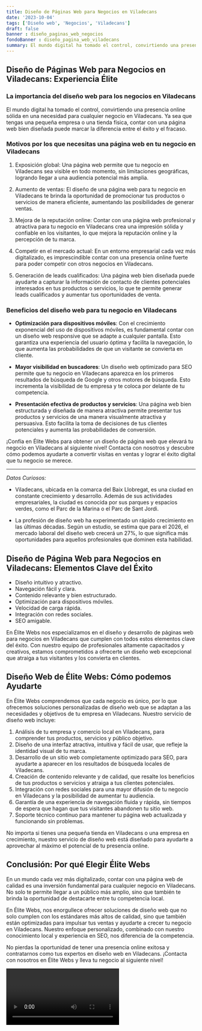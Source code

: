 ```yaml
---
title: Diseño de Páginas Web para Negocios en Viladecans
date: '2023-10-04'
tags: ['Diseño web', 'Negocios', 'Viladecans']
draft: false
banner : diseño_paginas_web_negocios
fondoBanner : diseño_pagina_web_viladecans
summary: El mundo digital ha tomado el control, convirtiendo una presencia online sólida en una necesidad para cualquier negocio en Viladecans. Ya sea que tengas una pequeña empresa o una tienda física, contar con una página web bien diseñada puede marcar la diferencia entre el éxito y el fracaso.
---
```


## Diseño de Páginas Web para Negocios en Viladecans: Experiencia Élite

### La importancia del diseño web para los negocios en Viladecans

El mundo digital ha tomado el control, convirtiendo una presencia online sólida en una necesidad para cualquier negocio en Viladecans. Ya sea que tengas una pequeña empresa o una tienda física, contar con una página web bien diseñada puede marcar la diferencia entre el éxito y el fracaso.

### Motivos por los que necesitas una página web en tu negocio en Viladecans

1. Exposición global: Una página web permite que tu negocio en Viladecans sea visible en todo momento, sin limitaciones geográficas, logrando llegar a una audiencia potencial más amplia.

2. Aumento de ventas: El diseño de una página web para tu negocio en Viladecans te brinda la oportunidad de promocionar tus productos o servicios de manera eficiente, aumentando las posibilidades de generar ventas.

3. Mejora de la reputación online: Contar con una página web profesional y atractiva para tu negocio en Viladecans crea una impresión sólida y confiable en los visitantes, lo que mejora la reputación online y la percepción de tu marca.

4. Competir en el mercado actual: En un entorno empresarial cada vez más digitalizado, es imprescindible contar con una presencia online fuerte para poder competir con otros negocios en Viladecans.

5. Generación de leads cualificados: Una página web bien diseñada puede ayudarte a capturar la información de contacto de clientes potenciales interesados en tus productos o servicios, lo que te permite generar leads cualificados y aumentar tus oportunidades de venta.

### Beneficios del diseño web para tu negocio en Viladecans

- **Optimización para dispositivos móviles**: Con el crecimiento exponencial del uso de dispositivos móviles, es fundamental contar con un diseño web responsive que se adapte a cualquier pantalla. Esto garantiza una experiencia del usuario óptima y facilita la navegación, lo que aumenta las probabilidades de que un visitante se convierta en cliente.

- **Mayor visibilidad en buscadores**: Un diseño web optimizado para SEO permite que tu negocio en Viladecans aparezca en los primeros resultados de búsqueda de Google y otros motores de búsqueda. Esto incrementa la visibilidad de tu empresa y te coloca por delante de tu competencia.

- **Presentación efectiva de productos y servicios**: Una página web bien estructurada y diseñada de manera atractiva permite presentar tus productos y servicios de una manera visualmente atractiva y persuasiva. Esto facilita la toma de decisiones de tus clientes potenciales y aumenta las probabilidades de conversión.

¡Confía en Élite Webs para obtener un diseño de página web que elevará tu negocio en Viladecans al siguiente nivel! Contacta con nosotros y descubre cómo podemos ayudarte a convertir visitas en ventas y lograr el éxito digital que tu negocio se merece.

---

*Datos Curiosos:* 

- Viladecans, ubicada en la comarca del Baix Llobregat, es una ciudad en constante crecimiento y desarrollo. Además de sus actividades empresariales, la ciudad es conocida por sus parques y espacios verdes, como el Parc de la Marina o el Parc de Sant Jordi.

- La profesión de diseño web ha experimentado un rápido crecimiento en las últimas décadas. Según un estudio, se estima que para el 2026, el mercado laboral del diseño web crecerá un 27%, lo que significa más oportunidades para aquellos profesionales que dominen esta habilidad.

<GifSeo />

<Cta />

## Diseño de Página Web para Negocios en Viladecans: Elementos Clave del Éxito

- Diseño intuitivo y atractivo.
- Navegación fácil y clara.
- Contenido relevante y bien estructurado.
- Optimización para dispositivos móviles.
- Velocidad de carga rápida.
- Integración con redes sociales.
- SEO amigable.

En Élite Webs nos especializamos en el diseño y desarrollo de páginas web para negocios en Viladecans que cumplen con todos estos elementos clave del éxito. Con nuestro equipo de profesionales altamente capacitados y creativos, estamos comprometidos a ofrecerte un diseño web excepcional que atraiga a tus visitantes y los convierta en clientes.

## Diseño Web de Élite Webs: Cómo podemos Ayudarte

En Élite Webs comprendemos que cada negocio es único, por lo que ofrecemos soluciones personalizadas de diseño web que se adaptan a las necesidades y objetivos de tu empresa en Viladecans. Nuestro servicio de diseño web incluye:

1. Análisis de tu empresa y comercio local en Viladecans, para comprender tus productos, servicios y público objetivo.
2. Diseño de una interfaz atractiva, intuitiva y fácil de usar, que refleje la identidad visual de tu marca.
3. Desarrollo de un sitio web completamente optimizado para SEO, para ayudarte a aparecer en los resultados de búsqueda locales de Viladecans.
4. Creación de contenido relevante y de calidad, que resalte los beneficios de tus productos o servicios y atraiga a tus clientes potenciales.
5. Integración con redes sociales para una mayor difusión de tu negocio en Viladecans y la posibilidad de aumentar tu audiencia.
6. Garantía de una experiencia de navegación fluida y rápida, sin tiempos de espera que hagan que tus visitantes abandonen tu sitio web.
7. Soporte técnico continuo para mantener tu página web actualizada y funcionando sin problemas.

No importa si tienes una pequeña tienda en Viladecans o una empresa en crecimiento, nuestro servicio de diseño web está diseñado para ayudarte a aprovechar al máximo el potencial de tu presencia online.

## Conclusión: Por qué Elegir Élite Webs

En un mundo cada vez más digitalizado, contar con una página web de calidad es una inversión fundamental para cualquier negocio en Viladecans. No solo te permite llegar a un público más amplio, sino que también te brinda la oportunidad de destacarte entre tu competencia local.

En Élite Webs, nos enorgullece ofrecer soluciones de diseño web que no solo cumplen con los estándares más altos de calidad, sino que también están optimizadas para impulsar tus ventas y ayudarte a crecer tu negocio en Viladecans. Nuestro enfoque personalizado, combinado con nuestro conocimiento local y experiencia en SEO, nos diferencia de la competencia.

No pierdas la oportunidad de tener una presencia online exitosa y contratarnos como tus expertos en diseño web en Viladecans. ¡Contacta con nosotros en Élite Webs y lleva tu negocio al siguiente nivel!

<Video />

<CtaBot job='Negocios' city='Viladecans'/>

<Gmaps query='Viladecans+españa+maps' />